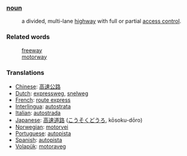 ===[[noun]]===
:a divided, multi-lane [[highway]] with full or partial [[access control]].
===Related words===
:[[freeway]]
:[[motorway]]

=== Translations ===
*[[Chinese]]: [[高速公路]]
*[[Dutch]]: [[expressweg]], [[snelweg]]
*[[French]]: [[route express]]
*[[Interlingua]]: [[autostrata]]
*[[Italian]]: [[autostrada]]
*[[Japanese]]: [[高速道路]] ([[こうそくどうろ]], kōsoku-dōro)
*[[Norwegian]]: [[motorvei]]
*[[Portuguese]]: [[autopista]]
*[[Spanish]]: [[autopista]]
*[[Volapük]]: [[motoraveg]]